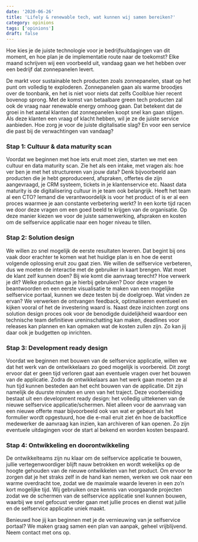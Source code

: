 ```yaml
---
date: '2020-06-26'
title: 'Lifely & renewable tech, wat kunnen wij samen bereiken?'
category: opinions
tags: ['opinions']
draft: false
---
```


Hoe kies je de juiste technologie voor je bedrijfsuitdagingen van dit moment, en hoe plan je de implementatie route naar de toekomst? Elke maand schrijven wij een voorbeeld uit, vandaag gaan we het hebben over een bedrijf dat zonnepanelen levert.

De markt voor sustainable tech producten zoals zonnepanelen, staat op het punt om volledig te exploderen. Zonnepanelen gaan als warme broodjes over de toonbank, en het is niet voor niets dat zelfs Coolblue hier recent bovenop sprong. Met de komst van betaalbare green tech producten zal ook de vraag naar renewable energy omhoog gaan. Dat betekent dat de groei in het aantal klanten dat zonnepanelen koopt snel kan gaan stijgen. Als deze klanten een vraag of klacht hebben, wil je ze de juiste service aanbieden. Hoe zorg je voor de juiste digitalisatie slag? En voor een service die past bij de verwachtingen van vandaag?

### Stap 1: Cultuur & data maturity scan

Voordat we beginnen met hoe iets eruit moet zien, starten we met een cultuur en data maturity scan. Zie het als een intake, met vragen als: hoe ver ben je met het structureren van jouw data? Denk bijvoorbeeld aan producten die je hebt geproduceerd, afspraken, offertes die zijn aangevraagd, je CRM systeem, tickets in je klantenservice etc. Naast data maturity is de digitalisering cultuur in je team ook belangrijk. Heeft het team al een CTO? Iemand die verantwoordelijk is voor het product of is er al een proces waarmee je aan constante verbetering werkt? In een korte tijd racen we door deze vragen om een goed beeld te krijgen van de organisatie. Op deze manier kiezen we voor de juiste samenwerking, afspraken en kosten om de selfservice applicatie naar een hoger niveau te tillen.

### Stap 2: Solution design

We willen zo snel mogelijk de eerste resultaten leveren. Dat begint bij ons vaak door erachter te komen wat het huidige plan is en hoe de eerst volgende oplossing eruit zou gaat zien. We willen de selfservice verbeteren, dus we moeten de interactie met de gebruiker in kaart brengen. Wat moet de klant zelf kunnen doen? Bij wie komt die aanvraag terecht? Hoe verwerk je dit? Welke producten ga je hierbij gebruiken? Door deze vragen te beantwoorden en een eerste visualisatie te maken van een mogelijke selfservice portaal, kunnen we deze testen bij de doelgroep. Wat vinden ze ervan? We verwerken de ontvangen feedback, optimaliseren eventueel en kijken vooral of het de investering waard is. Naast deze inzichten zorgt ons solution design proces ook voor de benodigde duidelijkheid waardoor een technische team definitieve ureninschatting kan maken, deadlines voor releases kan plannen en kan opmaken wat de kosten zullen zijn. Zo kan jij daar ook je budgetten op inrichten.

### Stap 3: Development ready design

Voordat we beginnen met bouwen van de selfservice applicatie, willen we dat het werk van de ontwikkelaars zo goed mogelijk is voorbereid. Dit zorgt ervoor dat er geen tijd verloren gaat aan eventuele vragen over het bouwen van de applicatie. Zodra de ontwikkelaars aan het werk gaan moeten ze al hun tijd kunnen besteden aan het echt bouwen van de applicatie. Dit zijn namelijk de duurste minuten en uren van het traject. Deze voorbereiding bestaat uit een development ready design: het volledig uittekenen van de nieuwe selfservice applicatie/schermen. Niet alleen voor de aanvraag van een nieuwe offerte maar bijvoorbeeld ook van wat er gebeurt als het formulier wordt opgestuurd, hoe die e-mail eruit ziet én hoe de backoffice medewerker de aanvraag kan inzien, kan archiveren of kan openen. Zo zijn eventuele uitdagingen voor de start al bekend en worden kosten bespaard.

### Stap 4: Ontwikkeling en doorontwikkeling

De ontwikkelteams zijn nu klaar om de selfservice applicatie te bouwen, jullie vertegenwoordiger blijft nauw betrokken en wordt wekelijks op de hoogte gehouden van de nieuwe ontwikkelen van het product. Om ervoor te zorgen dat je het straks zelf in de hand kan nemen, werken we ook naar een warme overdracht toe, zodat we de maximale waarde leveren in een zo’n kort mogelijke tijd. Wij gebruiken onze kennis van voorgaande projecten zodat we de schermen van de selfservice applicatie snel kunnen bouwen, waarbij we snel gefocust verder gaan met jullie proces en dienst wat jullie en de selfservice applicatie uniek maakt.

Benieuwd hoe jij kan beginnen met je de vernieuwing van je selfservice portaal? We maken graag samen een plan van aanpak, geheel vrijblijvend. Neem contact met ons op.
